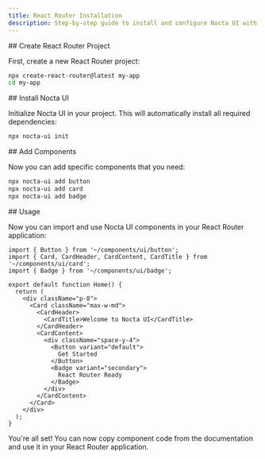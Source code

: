 ```yaml
---
title: React Router Installation
description: Step-by-step guide to install and configure Nocta UI with React Router 7
---
```



<Steps>
<Step>
## Create React Router Project


First, create a new React Router project:

```bash lineNumbers title="Terminal"
npx create-react-router@latest my-app
cd my-app
```
</Step>

<Step>
## Install Nocta UI

Initialize Nocta UI in your project. This will automatically install all required dependencies:

```bash lineNumbers title="Terminal"
npx nocta-ui init
```
</Step>

<Step>
## Add Components

Now you can add specific components that you need:

```bash lineNumbers title="Terminal"
npx nocta-ui add button
npx nocta-ui add card
npx nocta-ui add badge
```
</Step>

<Step>
## Usage

Now you can import and use Nocta UI components in your React Router application:

```tsx lineNumbers title="app/routes/home.tsx"
import { Button } from '~/components/ui/button';
import { Card, CardHeader, CardContent, CardTitle } from '~/components/ui/card';
import { Badge } from '~/components/ui/badge';

export default function Home() {
  return (
    <div className="p-8">
      <Card className="max-w-md">
        <CardHeader>
          <CardTitle>Welcome to Nocta UI</CardTitle>
        </CardHeader>
        <CardContent>
          <div className="space-y-4">
            <Button variant="default">
              Get Started
            </Button>
            <Badge variant="secondary">
              React Router Ready
            </Badge>
          </div>
        </CardContent>
      </Card>
    </div>
  );
}
```
</Step>
</Steps>

You're all set! You can now copy component code from the documentation and use it in your React Router application.
